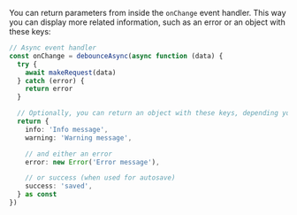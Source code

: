 You can return parameters from inside the `onChange` event handler. This way you can display more related information, such as an error or an object with these keys:

```ts
// Async event handler
const onChange = debounceAsync(async function (data) {
  try {
    await makeRequest(data)
  } catch (error) {
    return error
  }

  // Optionally, you can return an object with these keys, depending your needs
  return {
    info: 'Info message',
    warning: 'Warning message',

    // and either an error
    error: new Error('Error message'),

    // or success (when used for autosave)
    success: 'saved',
  } as const
})
```
